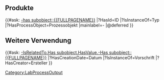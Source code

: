 <includeonly>
== Produkte ==
{{#ask: [[Category:LabProcessOutput]] [[-has subobject::{{FULLPAGENAME}}]]
<!-- |?HasWikiId=Wiki ID -->
|?HasId=ID
|?IsInstanceOf=Typ
|?HasProcessObject=Prozessobjekt
|mainlabel=-
|@deferred
}}

== Weitere Verwendung ==
<!-- Forward: LabObject.Has subobject.-HasValue.-Has subobject.IsRelatedTo.LabObject
Backward: LabObject.-IsRelatedTo.Has subobject.HasValue.-Has subobject -->
{{#ask: [[-IsRelatedTo.Has subobject.HasValue.-Has subobject::{{FULLPAGENAME}}]]
|?HasCreationDate=Datum
|?IsInstanceOf=Vorschrift
|?HasCreator=Ersteller
}}
</includeonly>